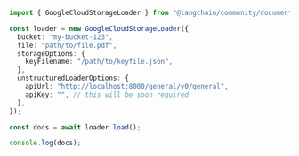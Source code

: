 ```typescript
import { GoogleCloudStorageLoader } from "@langchain/community/document_loaders/web/google_cloud_storage";

const loader = new GoogleCloudStorageLoader({
  bucket: "my-bucket-123",
  file: "path/to/file.pdf",
  storageOptions: {
    keyFilename: "/path/to/keyfile.json",
  },
  unstructuredLoaderOptions: {
    apiUrl: "http://localhost:8000/general/v0/general",
    apiKey: "", // this will be soon required
  },
});

const docs = await loader.load();

console.log(docs);
```
